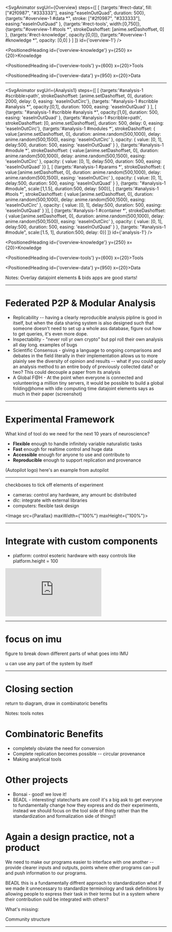 


<SvgAnimator
    svgUrl={Overview}
    steps={[
      [
        {targets:'#rect-data',
          fill:["#2f0987", "#333333"],
        easing:"easeInOutQuad",
        duration: 500},
        {targets:"#overview-1 #data *",
          stroke: ["#2f0987", "#333333"],
          easing:"easeInOutQuad"
        },
        {targets:'#rect-tools',
          width:[0,750]},
        {targets:"#overview-1 #tools *",
          strokeDashoffset: [anime.setDashoffset, 0]
        },
        {targets:'#rect-knowledge',
          opacity:[0,0]},
        {targets:"#overview-1 #knowledge *",
          opacity: [0,0]
        }
      ]
    ]}
    id={'overview-1'}
/>


<PositionedHeading id={'overview-knowledge'} y={250} x={20}>Knowledge</PositionedHeading>

<PositionedHeading id={'overview-tools'} y={600} x={20}>Tools</PositionedHeading>

<PositionedHeading id={'overview-data'} y={950} x={20}>Data</PositionedHeading>


---

<SvgAnimator
    svgUrl={Analysis1}
    steps={[
      [
        {targets:'#analysis-1 #scribble>path',
          strokeDashoffset: [anime.setDashoffset, 0],
          duration: 2000,
          delay: 0,
          easing: 'easeInOutCirc'},
        {targets: "#analysis-1 #scribble #analysis *",
        opacity:[0,1],
        duration: 1000,
          easing: 'easeInOutQuad'
        }
      ],
        [
      {targets: "#analysis-1 #scribble #analysis *",
        opacity:[1,0],
        duration: 500,
        easing: 'easeInOutQuad'
      },
          {targets:'#analysis-1 #scribble>path',
          strokeDashoffset: [0, anime.setDashoffset],
          duration: 500,
          delay: 0,
          easing: 'easeInOutCirc'},
      {targets:'#analysis-1 #modules *',
        strokeDashoffset: {
          value:[anime.setDashoffset, 0],
          duration: anime.random(500,1000),
          delay: anime.random(500,1500),
          easing: 'easeInOutCirc'
        },
        opacity: {
          value: [0, 1],
          delay:500,
          duration: 500,
          easing: 'easeInOutQuad'
        }
        },
          {targets:'#analysis-1 #module *',
            strokeDashoffset: {
              value:[anime.setDashoffset, 0],
              duration: anime.random(500,1000),
              delay: anime.random(500,1500),
              easing: 'easeInOutCirc'
            },
            opacity: {
              value: [0, 1],
              delay:500,
              duration: 500,
              easing: 'easeInOutQuad'
            }}
            ],
        [
            {targets:'#analysis-1 #params *',
          strokeDashoffset: {
            value:[anime.setDashoffset, 0],
            duration: anime.random(500,1000),
            delay: anime.random(500,1500),
            easing: 'easeInOutCirc'
          },
          opacity: {
            value: [0, 1],
            delay:500,
            duration: 500,
            easing: 'easeInOutQuad'
          }
        },
          {targets: "#analysis-1 #module",
          scale:[1,1.5],
          duration:500,
          delay: 500}],
      [
        {targets:'#analysis-1 #tools *',
          strokeDashoffset: {
            value:[anime.setDashoffset, 0],
            duration: anime.random(500,1000),
            delay: anime.random(500,1500),
            easing: 'easeInOutCirc'
          },
          opacity: {
            value: [0, 1],
            delay:500,
            duration: 500,
            easing: 'easeInOutQuad'
          }
        }],
      [
        {targets:'#analysis-1 #container *',
          strokeDashoffset: {
            value:[anime.setDashoffset, 0],
            duration: anime.random(500,1000),
            delay: anime.random(500,1500),
            easing: 'easeInOutCirc'
          },
          opacity: {
            value: [0, 1],
            delay:500,
            duration: 500,
            easing: 'easeInOutQuad'
          }
        },
        {targets: "#analysis-1 #module",
          scale:[1.5, 1],
          duration:500,
          delay: 0}]
    ]}
    id={'analysis-1'}
/>


<PositionedHeading id={'overview-knowledge'} y={250} x={20}>Knowledge</PositionedHeading>

<PositionedHeading id={'overview-tools'} y={600} x={20}>Tools</PositionedHeading>

<PositionedHeading id={'overview-data'} y={950} x={20}>Data</PositionedHeading>



Notes: Overlay datajoint elements & bids apps are good starts!

---

# Federated P2P & Modular Analysis

* Replicability -- having a clearly reproducible analysis pipline is good
  in itself, but when the data sharing system is also designed
  such that someone doesn't need to set up a whole ass database,
  figure out how to get queries, it's even more dope.
* Inspectability - "never roll yr own crypto" but ppl roll their own
  analysis all day long. examples of bugs
* Scientific Consensus - giving a language to ongoing comparisons and
  debates in the field literally in their implementation allows
  us to more plainly see the diversity of opinion and results --
  what if you could apply an analysis method to an entire body of
  previously collected data? or two? This could decouple a paper from its analysis
* A Global F@H - At the point when everyone is connected
  and volunteering a million tiny servers, it would be possible to
  build a global folding@home with idle computing time datajoint
  elements says as much in their paper (screenshot)


---

# Experimental Framework

What kind of tool do we need for the next 10 years of neuroscience?

* **Flexible** enough to handle infinitely variable naturalistic tasks
* **Fast** enough for realtime control and huge data
* **Accessible** enough for anyone to use and contribute to
* **Reproducible** enough to support replication and provenance

(Autopilot logo) here's an example from autopilot

---

checkboxes to tick off elements of experiment
- cameras: control any hardware, any amount bc distributed
- dlc: integrate with external libraries
- computers: flexible task design


<Image src={Parallax} maxWidth={"100%"} maxHeight={"100%"}></Image>

---

# Integrate with custom components

- platform: control esoteric hardware with easy controls like platform.height = 100

<div style={{zIndex: -1}}>
  <iframe loading={"lazy"}
          src="https://player.vimeo.com/video/543747956?badge=0&amp;autopause=0&amp;player_id=0&amp;app_id=58479"
          frameBorder="0" allow="autoplay; fullscreen; picture-in-picture" allowFullScreen
          style={{position: "absolute", top: 0, left: 0, width: "100%", height: "100%"}} title="hell_naw.mp4"></iframe>
</div><script src="https://player.vimeo.com/api/player.js"></script>

---

# focus on imu

figure to break down different parts of what goes into IMU

u can use any part of the system by itself


---

# Closing section

return to diagram, draw in combinatoric benefits

Notes: tools notes

# Combinatoric Benefits

* completely obviate the need for conversion
* Complete replication becomes possible -- circular provenance
* Making analytical tools

# Other projects

* Bonsai - good! we love it!
* BEADL - interesting! statecharts are cool! it's a big ask to
get everyone to fundamentally change how they express and
do their experiments, instead we should focus on the tool side
of thing rather than the standardization and formalization side
of things!!

# Again a design practice, not a product

We need to make our programs easier to interface with one another --
provide clearer inputs and outputs, points where other programs
can pull and push information to our programs.

BEADL this is a fundamentally diffrent approach to standardization
what if we made it unnecessary to standardize terminology and task definitions
by allowing people to express their task in their terms but in a
system where their contribution ould be integrated with others?

What's missing:

Community structure


---


